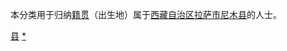 {{Catnav|頁面分類|各種主題的頁面分類|依中国各省来作的分类|各地中国人|西藏人|拉萨人}}
{{Catnav|頁面分類|人物|各國人物|中国人|各地中国人|西藏人|拉萨人}}

本分类用于归纳[[籍贯|籍贯]]（出生地）属于[[西藏自治区|西藏自治区]][[拉萨市|拉萨市]][[尼木县|尼木县]]的人士。

[[Category:拉萨人|县]]
[[Category:尼木县|*]]